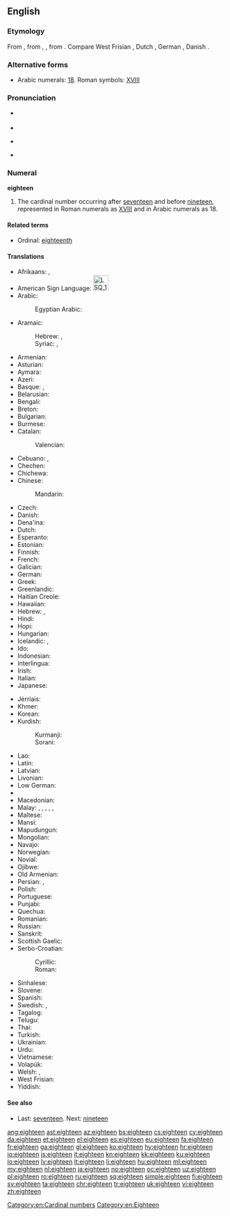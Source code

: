 ==English==

===Etymology===
From {{etyl|enm|en}} {{term|ehtetene|lang=enm}}, from {{etyl|ang|en}} {{m|ang|eahtatīene}}, {{m|ang|eahtatēne}}, from {{etyl|gem-pro|en}} {{m|gem-pro|*ahtōutehun}}. Compare West Frisian {{term|achttjin|lang=fy}}, Dutch {{term|achttien|lang=nl}}, German {{term|achtzehn|lang=de}}, Danish {{term|atten|lang=da}}.

===Alternative forms===
* Arabic numerals: [[18]]. Roman symbols: [[XVIII]]

===Pronunciation===
* {{qualifier|next word stressed near the first syllable}}
*: {{a|UK|US}} {{IPA|/ˈeɪ.tiːn/|lang=en}}
* {{audio|en-us-eighteen.ogg|Audio (US)|lang=en}}
* {{qualifier|next word stressed after the first syllable}}
*: {{a|UK|US}} {{IPA|/ˌeɪˈtiːn/|lang=en}}
* {{rhymes|iːn|lang=en}}

===Numeral===
'''eighteen'''

# The cardinal number occurring after [[seventeen]] and before [[nineteen]], represented in Roman numerals as [[XVIII]] and in Arabic numerals as 18.

====Related terms====
* Ordinal: [[eighteenth]]

====Translations====
{{trans-top|cardinal number}}
* Afrikaans: {{t|af|agtien}}, {{t|af|agttien}}
* American Sign Language: [[Image:LSQ 18.jpg|35px]]
* Arabic: {{t|ar|ثمانية عشر|tr=θamāniyat ʕášar}}
*: Egyptian Arabic: {{t|arz|تمنتاشر|tr=tamantāšar|sc=Arab}}
* Aramaic:
*: Hebrew: {{t|arc|תמנעסר|m|tr=tmāna‘sar|sc=Hebr}}, {{t|arc|תמנעסרא|f|tr=tmāna‘esrē|sc=Hebr}}
*: Syriac: {{t|arc|ܬܡܢܥܣܪ|m|tr=tmāna‘sar|sc=Syrc}}, {{t|arc|ܬܡܢܥܣܪܐ|f|tr=tmāna‘esrē|sc=Syrc}}
* Armenian: {{t+|hy|տասնութ|tr=tasnut'}}
* Asturian: {{t+|ast|dieciocho}}
* Aymara: {{t|ay|tunka kimsaqallquni}}
* Azeri: {{t+|az|on səkkiz}}
* Basque: {{t+|eu|hemezortzi}}, {{t+|eu|hamazortzi}}
* Belarusian: {{t|be|васемнаццаць|tr=vasjemnáccac’|sc=Cyrl}}
* Bengali: {{t|bn|আঠারো|tr=aţharo}}
* Breton: {{t+|br|triwec'h}}
* Bulgarian: {{t|bg|осемнадесет|tr=osemnadeset|sc=Cyrl}}
* Burmese: {{t|my|ဆယ့်ရှစ်|tr=hsè.shit|sc=Mymr}}
* Catalan: {{t+|ca|divuit}}
*: Valencian: {{t|ca|dihuit}}
* Cebuano: {{t|ceb|napulo'g walo}}, {{t|ceb|disiotso}}
* Chechen: {{t|ce|берхIитта|tr=berhitta}}
* Chichewa: {{t|ny|khumi n'zisanu n'zitatu}}
* Chinese:
*: Mandarin: {{t+|cmn|十八|tr=shíbā}}
* Czech: {{t+|cs|osmnáct}}
* Danish: {{t+|da|atten}}
* Dena'ina: {{t|tfn|łtaqul'i beq'di}}
* Dutch: {{t+|nl|achttien|f}}
* Esperanto: {{t|eo|dek ok}}
* Estonian: {{t+|et|kaheksateist}}
* Finnish: {{t+|fi|kahdeksantoista}}
* French: {{t+|fr|dix-huit|m}}
* Galician: {{t+|gl|dezaoito}}
* German: {{t+|de|achtzehn}}
* Greek: {{t+|el|δεκαοκτώ|tr=dekaoktó}}
* Greenlandic: {{t|kl|arvirsaniq-pingasut}}
* Haitian Creole: {{t|ht|dizuit}}
* Hawaiian: {{t|haw|ʻumikūmāwalu}}
* Hebrew: {{t|he|שמונה עשרה|alt=שְׁמוֹנֶה־עֶשְׂרֵה|tr=shmone esre|f}} {{qualifier|used in counting}}, {{t|he|שמונה עשר|alt=שְׁמוֹנָה־עָשָׂר|tr=shmona asar|m}}
* Hindi: {{t+|hi|अठारह|tr=aṭhārah}}
* Hopi: {{t|hop|pakwt niikyang nanalt siikya’ta}}
* Hungarian: {{t+|hu|tizennyolc}}
* Icelandic: {{t+|is|átján}}, {{t|is|áttján}} {{qualifier|archaic}}
* Ido: {{t+|io|dek ed ok}}
* Indonesian: {{t|id|delapan belas}}
* Interlingua: {{t|ia|dece-octo}}
* Irish: {{t+|ga|ocht déag}}
* Italian: {{t+|it|diciotto}}
* Japanese: {{t+|ja|十八|tr=jū-hachi}}
{{trans-mid}}
* Jèrriais: {{t|roa-jer|dgiêx-huit}}
* Khmer: {{t|km|ដប់ប្រាំបី|tr=dop pram bei}}
* Korean: {{t+|ko|열여덟|tr=yeolyeodeol}}
* Kurdish:
*: Kurmanji: {{t+|ku|hejde}}
*: Sorani: {{t|ckb|ھەژدە|tr=hejde}}
* Lao: {{t|lo|ສິບແປດ|sc=Laoo}}
* Latin: {{t+|la|duodēvīgintī}}
* Latvian: {{t+|lv|astoņpadsmit}}
* Livonian: {{t|liv|kōdõkstuoistõn}}
* Low German: {{t|nds|achtteihn}}
* {{trreq|lb}}
* Macedonian: {{t|mk|осумнаесет|tr=osumnáeset}}
* Malay: {{t|ms|lapan belas}}, {{t|ms|delapan belas}}, {{t|ms|sepuluh lapan}}, {{t|ms|sepuluh delapan}}, {{t|ms|satu puluh lapan}}, {{t|ms|satu puluh delapan}}
* Maltese: {{t|mt|tmintax}}
* Mansi: {{t|mns|нёлловхуйплов|tr=ɲollowxujplow}}
* Mapudungun: {{t|arn|maripura}}
* Mongolian: {{t|mn|арван найм‎|sc=Cyrl}}
* Navajo: {{t|nv|tseebíítsʼáadah}}
* Norwegian: {{t+|no|atten}}
* Novial: {{t|nov|dek-ot}}
* Ojibwe: {{t|oj|ashi-nishwaaswi}}
* Old Armenian: {{t|xcl|ութեւտասն|tr=utʿewtasn|sc=Armn}}
* Persian: {{t+|fa|هجده|tr=hejdah}}, {{t+|fa|هیجده|tr=hijdah}}
* Polish: {{t+|pl|osiemnaście|p}}
* Portuguese: {{t+|pt|dezoito}}
* Punjabi: {{t|pa|ਅਠਾਰ੍ਹਾਂ|tr=aṭhārhāṅ|sc=Guru}}
* Quechua: {{t|qu|chunka pusaqniyuq}}
* Romanian: {{t+|ro|optsprezece}}
* Russian: {{t+|ru|восемнадцать|tr=vosemnádtsat’}}
* Sanskrit: {{t|sa|अष्टादशन्|tr=aṣṭādaśan|sc=Deva}}
* Scottish Gaelic: {{t|gd|ochd}} {{t|gd|deug}}
* Serbo-Croatian:
*: Cyrillic: {{t|sh|осамнаест|sc=Cyrl}}
*: Roman: {{t|sh|osamnaest}}
* Sinhalese: {{t|si|දහඅට|tr=dhahaata}}
* Slovene: {{t+|sl|osemnajst}}
* Spanish: {{t+|es|dieciocho}}
* Swedish: {{t+|sv|arton}}, {{t+|sv|aderton}} {{qualifier|obsolete, Finnish Swedish}}
* Tagalog: {{t+|tl|labingwalo}}
* Telugu: {{t+|te|పద్దెనిమిది}}
* Thai: {{t|th|สิบแปด|sc=Thai}}
* Turkish: {{t+|tr|on sekiz}}
* Ukrainian: {{t+|uk|вісімна́дцять|sc=Cyrl}}
* Urdu: {{t+|ur|اٹھارہ|tr=aṭhārah}}
* Vietnamese: {{t|vi|mười tám}}
* Volapük: {{t|vo|degjöl}}
* Welsh: {{t+|cy|deunaw}} {{qualifier|vigesimal, traditional}}, {{t+|cy|un deg wyth}} {{qualifier|decimal}}
* West Frisian: {{t+|fy|achttjin}}
* Yiddish: {{t|yi|אַכצן|tr=akhtsn|sc=Hebr}}
{{trans-bottom}}

====See also====
* Last: [[seventeen]]. Next: [[nineteen]]

[[Category:en:Cardinal numbers]]
[[Category:en:Eighteen]]

[[ang:eighteen]]
[[ast:eighteen]]
[[az:eighteen]]
[[bs:eighteen]]
[[cs:eighteen]]
[[cy:eighteen]]
[[da:eighteen]]
[[et:eighteen]]
[[el:eighteen]]
[[es:eighteen]]
[[eu:eighteen]]
[[fa:eighteen]]
[[fr:eighteen]]
[[ga:eighteen]]
[[gl:eighteen]]
[[ko:eighteen]]
[[hy:eighteen]]
[[hr:eighteen]]
[[io:eighteen]]
[[is:eighteen]]
[[it:eighteen]]
[[kn:eighteen]]
[[kk:eighteen]]
[[ku:eighteen]]
[[lo:eighteen]]
[[lv:eighteen]]
[[lt:eighteen]]
[[li:eighteen]]
[[hu:eighteen]]
[[ml:eighteen]]
[[my:eighteen]]
[[nl:eighteen]]
[[ja:eighteen]]
[[no:eighteen]]
[[oc:eighteen]]
[[uz:eighteen]]
[[pl:eighteen]]
[[ro:eighteen]]
[[ru:eighteen]]
[[sq:eighteen]]
[[simple:eighteen]]
[[fi:eighteen]]
[[sv:eighteen]]
[[ta:eighteen]]
[[chr:eighteen]]
[[tr:eighteen]]
[[uk:eighteen]]
[[vi:eighteen]]
[[zh:eighteen]]